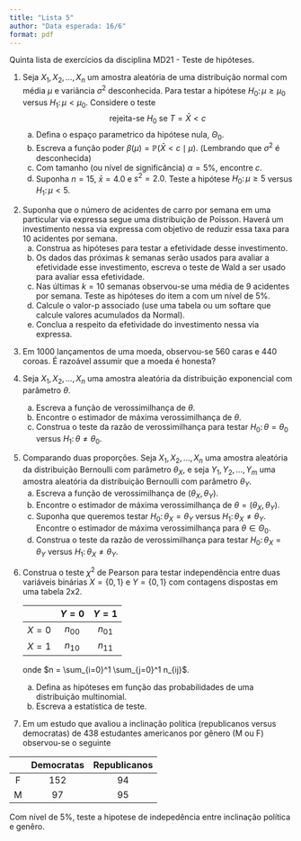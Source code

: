 ```yaml
---
title: "Lista 5"
author: "Data esperada: 16/6"
format: pdf
---
```


Quinta lista de exercícios da disciplina MD21 - Teste de hipóteses.

1.  Seja $X_1,X_2,\ldots,X_n$ um amostra aleatória de uma distribuição normal com média $\mu$ e variância $\sigma^2$ desconhecida. Para testar a hipótese $H_0: \, \mu \geq \mu_0$ versus $H_1: \, \mu < \mu_0$. Considere o teste $$\mbox{rejeita-se } H_0 \mbox{ se } T=\bar{X} < c$$
    a.  Defina o espaço parametrico da hipótese nula, $\Theta_0$.
    b.  Escreva a função poder $\beta(\mu) = \mathbb{P}(\bar{X} < c \mid \mu)$. (Lembrando que $\sigma^2$ é desconhecida)
    c.  Com tamanho (ou nível de significância) $\alpha = 5\%$, encontre $c$.
    d.  Suponha $n=15$, $\bar{x}=4.0$ e $s^2 = 2.0$. Teste a hipótese $H_0: \, \mu \geq 5$ versus $H_1: \, \mu < 5$.

<!-- -->

2.  Suponha que o número de acidentes de carro por semana em uma particular via expressa segue uma distribuição de Poisson. Haverá um investimento nessa via expressa com objetivo de reduzir essa taxa para 10 acidentes por semana.
    a.  Construa as hipóteses para testar a efetividade desse investimento.
    b.  Os dados das próximas $k$ semanas serão usados para avaliar a efetividade esse investimento, escreva o teste de Wald a ser usado para avaliar essa efetividade.
    c.  Nas últimas $k=10$ semanas observou-se uma média de 9 acidentes por semana. Teste as hipóteses do item a com um nível de 5%.
    d.  Calcule o valor-p associado (use uma tabela ou um softare que calcule valores acumulados da Normal).
    e.  Conclua a respeito da efetividade do investimento nessa via expressa.

<!-- -->

3.  Em 1000 lançamentos de uma moeda, observou-se 560 caras e 440 coroas. É razoável assumir que a moeda é honesta?

4.  Seja $X_1,X_2,\ldots,X_n$ uma amostra aleatória da distribuição exponencial com parâmetro $\theta$.

    a.  Escreva a função de verossimilhança de $\theta$.
    b.  Encontre o estimador de máxima verossimilhança de $\theta$.
    c.  Construa o teste da razão de verossimilhança para testar $H_0: \, \theta = \theta_0$ versus $H_1: \, \theta \neq \theta_0$.

<!-- -->

5.  Comparando duas proporções. Seja $X_1,X_2,\ldots,X_n$ uma amostra aleatória da distribuição Bernoulli com parâmetro $\theta_X$, e seja $Y_1,Y_2,\ldots,Y_m$ uma amostra aleatória da distribuição Bernoulli com parâmetro $\theta_Y$.
    a.  Escreva a função de verossimilhança de $(\theta_X, \theta_Y)$.
    b.  Encontre o estimador de máxima verossimilhança de $\theta = (\theta_X, \theta_Y)$.
    c.  Suponha que queremos testar $H_0: \, \theta_X =\theta_Y$ versus $H_1: \, \theta_X \neq \theta_Y$. Encontre o estimador de máxima verossimilhança para $\theta \in \Theta_0$.
    d.  Construa o teste da razão de verossimilhança para testar $H_0: \, \theta_X =\theta_Y$ versus $H_1: \, \theta_X \neq \theta_Y$.

<!-- -->

6.  Construa o teste $\chi^2$ de Pearson para testar independência entre duas variáveis binárias $X=\{0,1\}$ e $Y=\{0,1\}$ com contagens dispostas em uma tabela 2x2.

    |         |  $Y=0$   |  $Y=1$   |
    |:-------:|:--------:|:--------:|
    | $X = 0$ | $n_{00}$ | $n_{01}$ |
    | $X = 1$ | $n_{10}$ | $n_{11}$ |

    onde $n = \sum_{i=0}^1 \sum_{j=0}^1 n_{ij}$.

    a.  Defina as hipóteses em função das probabilidades de uma distribuição multinomial.
    b.  Escreva a estatística de teste.

<!-- -->

7.  Em um estudo que avaliou a inclinação política (republicanos versus democratas) de 438 estudantes americanos por gênero (M ou F) observou-se o seguinte

|     | Democratas | Republicanos |
|:---:|:----------:|:------------:|
|  F  |    152     |      94      |
|  M  |     97     |      95      |

Com nível de 5%, teste a hipotese de indepedência entre inclinação política e genêro.
